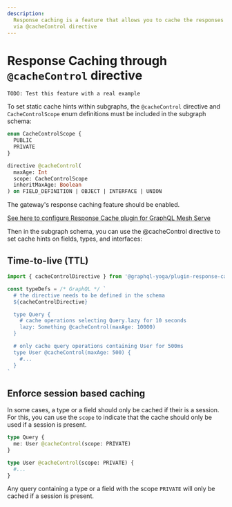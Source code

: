 ```yaml
---
description:
  Response caching is a feature that allows you to cache the responses of your GraphQL Mesh Gateway
  via @cacheControl directive
---
```



# Response Caching through `@cacheControl` directive

`TODO: Test this feature with a real example`

To set static cache hints within subgraphs, the `@cacheControl` directive and `CacheControlScope`
enum definitions must be included in the subgraph schema:

```graphql
enum CacheControlScope {
  PUBLIC
  PRIVATE
}

directive @cacheControl(
  maxAge: Int
  scope: CacheControlScope
  inheritMaxAge: Boolean
) on FIELD_DEFINITION | OBJECT | INTERFACE | UNION
```

<Callout>
  The gateway's response caching feature should be enabled.

[See here to configure Response Cache plugin for GraphQL Mesh Serve](/v1/serve/features/performance/response-caching)

</Callout>

Then in the subgraph schema, you can use the @cacheControl directive to set cache hints on fields,
types, and interfaces:

## Time-to-live (TTL)

```ts filenmae="Response Cache configuration with TTL using @cacheControl directive"
import { cacheControlDirective } from '@graphql-yoga/plugin-response-cache'

const typeDefs = /* GraphQL */ `
  # the directive needs to be defined in the schema
  ${cacheControlDirective}

  type Query {
    # cache operations selecting Query.lazy for 10 seconds
    lazy: Something @cacheControl(maxAge: 10000)
  }

  # only cache query operations containing User for 500ms
  type User @cacheControl(maxAge: 500) {
    #...
  }
`
```

## Enforce session based caching

In some cases, a type or a field should only be cached if their is a session. For this, you can use
the `scope` to indicate that the cache should only be used if a session is present.

```graphql
type Query {
  me: User @cacheControl(scope: PRIVATE)
}

type User @cacheControl(scope: PRIVATE) {
  #...
}
```

Any query containing a type or a field with the scope `PRIVATE` will only be cached if a session is
present.

